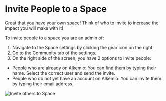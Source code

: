 # Invite People to a Space

Great that you have your own space! Think of who to invite to increase the impact you will make with it!

To invite people to a space you are an admin of:
1. Navigate to the Space settings by clicking the gear icon on the right.
2. Go to the Community tab of the settings.
3. On the right side of the screen, you have 2 options to invite people:
- People who are already on Alkemio: You can find them by typing their name. Select the correct user and send the invite.
- People who do not yet have an account on Alkemio: You can invite them by typing their email address.

![Invite others to Space](/invite-to-space.png)